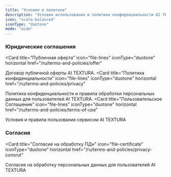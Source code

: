 ```yaml
---
title: "Условия и политики"
description: "Условия использования и политики конфиденциальности AI TEXTURA"
icon: "scale-balanced"
iconType: "duotone"
mode: "wide"
---
```


### Юридические соглашения

<Card
  title="Публичная оферта"
  icon="file-lines"
  iconType="duotone"
  horizontal
  href="/ru/terms-and-policies/offer"
>
  Договор публичной оферты AI TEXTURA.
</Card>
<Card
  title="Политика конфиденциальности"
  icon="file-lines"
  iconType="duotone"
  horizontal
  href="/ru/terms-and-policies/privacy"
>
  Политика конфиденциальности и правила обработки персональных данных для
  пользователей AI TEXTURA.
</Card>
<Card
  title="Пользовательское Соглашение"
  icon="file-lines"
  iconType="duotone"
  horizontal
  href="/ru/terms-and-policies/terms-of-use"
>
  Условия и правила пользования сервисом AI TEXTURA
</Card>

### Согласия

<Card
  title="Согласие на обработку ПДн"
  icon="file-certificate"
  iconType="duotone"
  horizontal
  href="/ru/terms-and-policies/privacy-consrut"
>
  Согласие на обработку персональных данных для пользователей AI TEXTURA
</Card>
